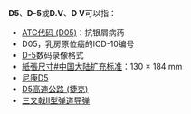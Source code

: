 {{DisambigNav|D|5}}

'''D5'''、'''D-5'''或'''D.V'''、'''D V'''可以指：

* [[ATC代码_(D05)|ATC代码 (D05)]]：抗银屑病药
* D05，乳房原位癌的ICD-10编号
* [[D-5|D-5]]数码录像格式
* [[紙張尺寸#中国大陆扩充标准|紙張尺寸#中国大陆扩充标准]]：130 × 184 mm
* [[尼康D5|尼康D5]]
* [[D5高速公路_(捷克)|D5高速公路 (捷克)]]
* [[三叉戟II型弹道导弹|三叉戟II型弹道导弹]]

{{消歧义}}
